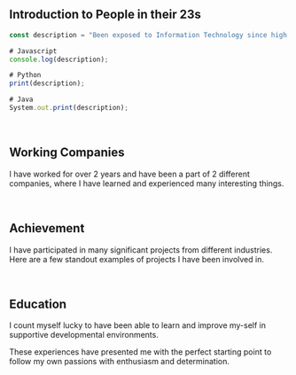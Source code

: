## Introduction to People in their 23s

```jsx
const description = "Been exposed to Information Technology since high school with Pascal language and had an interest for it. Therefore, it is not difficult for me to choose the path towards the future. And it only really got serious when I entered the university lecture hall and followed my favorite major";

# Javascript
console.log(description);

# Python
print(description);

# Java
System.out.print(description);
```

<br />

## Working Companies

I have worked for over 2 years and have been a part of 2 different companies, where I have learned and experienced many interesting things.

<TOC section="company" />

<br />

## Achievement

I have participated in many significant projects from different industries. Here are a few standout examples of projects I have been involved in.

<TOC section="achievement" />

<br />

## Education

I count myself lucky to have been able to learn and improve my-self in supportive developmental environments.

These experiences have presented me with the perfect starting point to follow my own passions with enthusiasm and determination.

<TOC section="education" />
